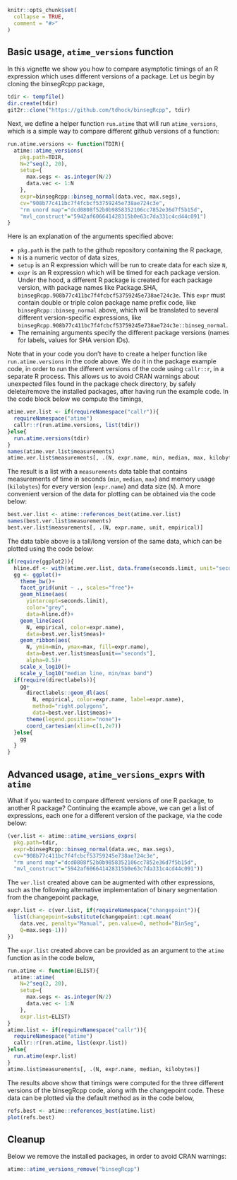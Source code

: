 <!--
%\VignetteEngine{knitr::knitr}
%\VignetteIndexEntry{Comparing git versions}
-->

```r
knitr::opts_chunk$set(
  collapse = TRUE,
  comment = "#>"
)
```

## Basic usage, `atime_versions` function

In this vignette we show you how to compare asymptotic timings of an R
expression which uses different versions of a package. Let us begin by cloning
the binsegRcpp package,

```r
tdir <- tempfile()
dir.create(tdir)
git2r::clone("https://github.com/tdhock/binsegRcpp", tdir)
```

Next, we define a helper function `run.atime` that will run
`atime_versions`, which is a simple way to compare different github
versions of a function:

```r
run.atime.versions <- function(TDIR){
  atime::atime_versions(
    pkg.path=TDIR,
    N=2^seq(2, 20),
    setup={
      max.segs <- as.integer(N/2)
      data.vec <- 1:N
    },
    expr=binsegRcpp::binseg_normal(data.vec, max.segs),
    cv="908b77c411bc7f4fcbcf53759245e738ae724c3e",
    "rm unord map"="dcd0808f52b0b9858352106cc7852e36d7f5b15d",
    "mvl_construct"="5942af606641428315b0e63c7da331c4cd44c091")
}
```

Here is an explanation of the arguments specified above:

* `pkg.path` is the path to the github repository containing the R package,
* `N` is a numeric vector of data sizes,
* `setup` is an R expression which will be run to create data for each size `N`,
* `expr` is an R expression which will be timed for each package
  version. Under the hood, a different R package is created for each
  package version, with package names like Package.SHA,
  `binsegRcpp.908b77c411bc7f4fcbcf53759245e738ae724c3e`. This `expr`
  must contain double or triple colon package name prefix code, like
  `binsegRcpp::binseg_normal` above, which will be translated to
  several different version-specific expressions, like
  `binsegRcpp.908b77c411bc7f4fcbcf53759245e738ae724c3e::binseg_normal`.
* The remaining arguments specify the different package versions
  (names for labels, values for SHA version IDs).

Note that in your code you don't have to create a helper function like
`run.atime.versions` in the code above. We do it in the package example code,
in order to run the different versions of the code using `callr::r`,
in a separate R process. This allows us to avoid CRAN warnings about
unexpected files found in the package check directory, by safely
delete/remove the installed packages, after having run the example
code. In the code block below we compute the timings,

```r
atime.ver.list <- if(requireNamespace("callr")){
  requireNamespace("atime")
  callr::r(run.atime.versions, list(tdir))
}else{
  run.atime.versions(tdir)
}
names(atime.ver.list$measurements)
atime.ver.list$measurements[, .(N, expr.name, min, median, max, kilobytes)]
```

The result is a list with a `measurements` data table that contains
measurements of time in seconds (`min`, `median`, `max`) and memory
usage (`kilobytes`) for every version (`expr.name`) and data size
(`N`). A more convenient version of the data for plotting can be
obtained via the code below:

```r
best.ver.list <- atime::references_best(atime.ver.list)
names(best.ver.list$measurements)
best.ver.list$measurements[, .(N, expr.name, unit, empirical)]
```

The data table above is a tall/long version of the same data, which
can be plotted using the code below:

```r
if(require(ggplot2)){
  hline.df <- with(atime.ver.list, data.frame(seconds.limit, unit="seconds"))
  gg <- ggplot()+
    theme_bw()+
    facet_grid(unit ~ ., scales="free")+
    geom_hline(aes(
      yintercept=seconds.limit),
      color="grey",
      data=hline.df)+
    geom_line(aes(
      N, empirical, color=expr.name),
      data=best.ver.list$meas)+
    geom_ribbon(aes(
      N, ymin=min, ymax=max, fill=expr.name),
      data=best.ver.list$meas[unit=="seconds"],
      alpha=0.5)+
    scale_x_log10()+
    scale_y_log10("median line, min/max band")
  if(require(directlabels)){
    gg+
      directlabels::geom_dl(aes(
        N, empirical, color=expr.name, label=expr.name),
        method="right.polygons",
        data=best.ver.list$meas)+
      theme(legend.position="none")+
      coord_cartesian(xlim=c(1,2e7))
  }else{
    gg
  }
}
```

## Advanced usage, `atime_versions_exprs` with `atime`

What if you wanted to compare different versions of one R package, to
another R package? Continuing the example above, we can get a list of
expressions, each one for a different version of the package, via the
code below:

```r
(ver.list <- atime::atime_versions_exprs(
  pkg.path=tdir,
  expr=binsegRcpp::binseg_normal(data.vec, max.segs),
  cv="908b77c411bc7f4fcbcf53759245e738ae724c3e",
  "rm unord map"="dcd0808f52b0b9858352106cc7852e36d7f5b15d",
  "mvl_construct"="5942af606641428315b0e63c7da331c4cd44c091"))
```

The `ver.list` created above can be augmented with other expressions,
such as the following alternative implementation of binary
segmentation from the changepoint package,

```r
expr.list <- c(ver.list, if(requireNamespace("changepoint")){
  list(changepoint=substitute(changepoint::cpt.mean(
    data.vec, penalty="Manual", pen.value=0, method="BinSeg",
    Q=max.segs-1)))
})
```

The `expr.list` created above can be provided as an argument to the
`atime` function as in the code below,

```r
run.atime <- function(ELIST){
  atime::atime(
    N=2^seq(2, 20),
    setup={
      max.segs <- as.integer(N/2)
      data.vec <- 1:N
    },
    expr.list=ELIST)
}
atime.list <- if(requireNamespace("callr")){
  requireNamespace("atime")
  callr::r(run.atime, list(expr.list))
}else{
  run.atime(expr.list)
}
atime.list$measurements[, .(N, expr.name, median, kilobytes)]
```

The results above show that timings were computed for the three
different versions of the binsegRcpp code, along with the changepoint
code. These data can be plotted via the default method as in the code
below,

```r
refs.best <- atime::references_best(atime.list)
plot(refs.best)
```

## Cleanup

Below we remove the installed packages, in order to avoid CRAN warnings:

```r
atime::atime_versions_remove("binsegRcpp")
```
